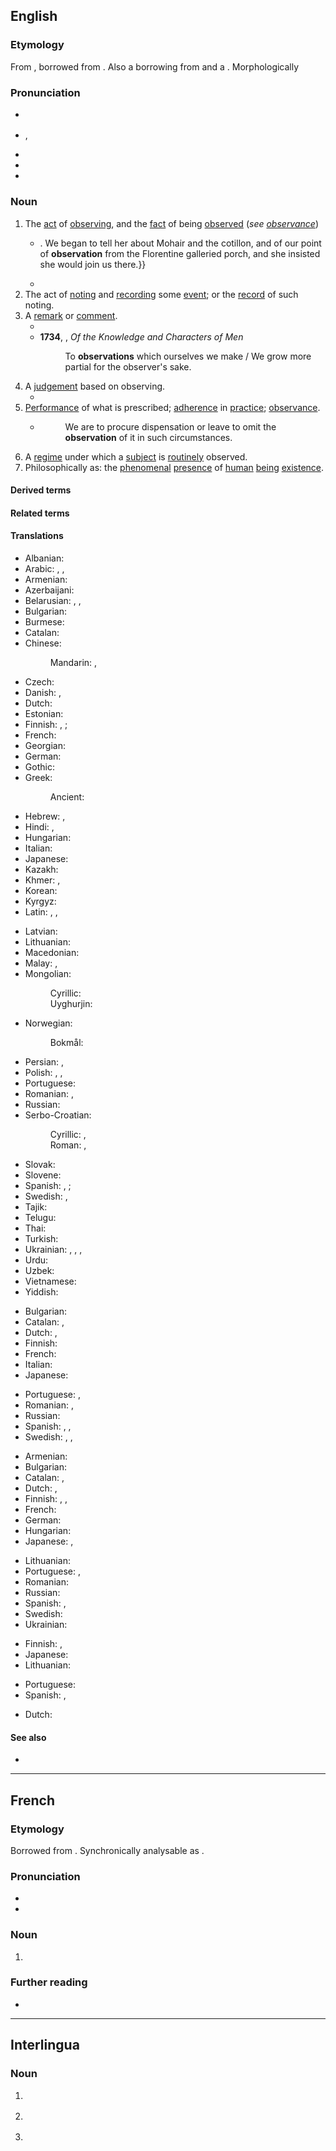 ==English==

===Etymology===
From {{inh|en|enm|observacion}}, borrowed from {{der|en|frm|observacion}}. Also a borrowing from {{bor|en|fr|observation}} and a {{learned borrowing|en|la|observatio|observātiō(n-)|nocap=1}}.
Morphologically {{suffix|en|observe|ation|nocat=1}}

===Pronunciation===
* {{a|RP}} {{IPA|en|/ˌɒbzəˈveɪʃ(ə)n/}}
* {{a|GA}} {{enPR|ŏb'zər-vāʹshən|-vāshʹn}}, {{IPA|en|/ˌɑbzɚˈveɪʃən/|/-ˈveɪʃn̩/}}
* {{audio|en|en-us-observation.ogg|Audio (US)}}
* {{rhymes|en|eɪʃən}}
* {{hyph|en|ob|ser|va|tion}}

===Noun===
{{en-noun|~}}

# The [[act]] of [[observing]], and the [[fact]] of being [[observe]]d (''see [[observance]]'')
#* {{quote-book|en|year=1898|author={{w|Winston Churchill (novelist)|Winston Churchill}}
|title={{w|The Celebrity}}|chapter=5
|passage=But Miss Thorn relieved the situation by laughing aloud,{{...}}. We began to tell her about Mohair and the cotillon, and of our point of '''observation''' from the Florentine galleried porch, and she insisted she would join us there.}}
#* {{quote-journal|en|year=2012|month=March-April|author={{w|Jeremy Bernstein}}| volume=100| issue=2| page=146| magazine={{w|American Scientist}}| title=[http://www.americanscientist.org/issues/feature/2012/2/a-palette-of-particles A Palette of Particles]| passage=The physics of elementary particles in the 20th century was distinguished by the '''observation''' of particles whose existence had been predicted by theorists sometimes decades earlier.}}
# The act of [[noting]] and [[recording]] some [[event]]; or the [[record]] of such noting.
# A [[remark]] or [[comment]].
#*{{RQ:Shakespeare Henry 6-3|II|vi|passage=That's a foolish '''observation'''.}}
#* '''1734''', {{w|Alexander Pope}}, ''Of the Knowledge and Characters of Men''
#*: To '''observations''' which ourselves we make / We grow more partial for the observer's sake.
# A [[judgement]] based on observing.
#* {{quote-book|en|page=151| title= Sex Differences in Antisocial Behaviour: Conduct Disorder, Delinquency, and Violence in the Dunedin Longitudinal Study| date=27 September 2001| url= https://books.google.co.nz/books?id=kPdUHpwtCjYC| isbn=9780521010665| publisher={{w| Cambridge University Press}}| author=Terrie E. Moffitt| author2=Avshalom Caspi| author3=Michael Rutter| author4=Phil A. Silva| passage= This hypothesis goes by many names, including group resistence, the threshold effect, and the gender paradox. Because the hypothesis holds such wide appeal, it is worth revisiting the logic behind it. The hypothesis is built on the factual '''observation''' that fewer females than males act antisocially.}}
# [[performance|Performance]] of what is prescribed; [[adherence]] in [[practice]]; [[observance]].
#* {{RQ:Taylor HL}}
#*: We are to procure dispensation or leave to omit the '''observation''' of it in such circumstances.
# A [[regime]] under which a [[subject]] is [[routinely]] observed.
# Philosophically as: the [[phenomenal]] [[presence]] of [[human]] [[being]] [[existence]].

====Derived terms====
{{der4|en
|pilot balloon observation
|observational
|observation deck
|multiobservation
|postobservation
|preobservation
|inobservation
|malobservation
|nonobservation
|observation post
|observation wheel
|misobservation
|observation car
|reobservation}}

====Related terms====
{{rel3|en
|observance
|observant
|observatory
|observe
|observer}}

====Translations====
{{trans-top|act of observing or being observed}}
* Albanian: {{t+|sq|vrojtim|m}}
* Arabic: {{t|ar|رَصْد|m}}, {{t|ar|مُشَاهَدَة|f}}, {{t|ar|مُرَاقَبَةٌ|f}}
* Armenian: {{t+|hy|դիտողություն}}
* Azerbaijani: {{t+|az|müşahidə}}
* Belarusian: {{t|be|назіра́нне|n}}, {{t|be|нагляда́нне|n}}, {{t|be|нагля́д|m}}
* Bulgarian: {{t+|bg|наблюде́ние|n}}
* Burmese: {{t+|my|အမှတ်အသား}}
* Catalan: {{t+|ca|observació|f}}
* Chinese:
*: Mandarin: {{t+|cmn|觀察}}, {{t+|cmn|观察|tr=guānchá}}
* Czech: {{t+|cs|pozorování|n}}
* Danish: {{t|da|iagttagelse|c}}, {{t|da|observation|c}}
* Dutch: {{t+|nl|waarneming|f}}
* Estonian: {{t|et|vaatlus}}
* Finnish: {{t|fi|havainnointi}}, {{t+|fi|havaitseminen}} {{qualifier|observing}}; {{t|fi|[[havaituksi]] [[tuleminen]]}} {{qualifier|being observed}}
* French: {{t+|fr|observation|f}}
* Georgian: {{t|ka|დაკვირვება}}
* German: {{t+|de|Beobachtung|f}}
* Gothic: {{t|got|𐌰𐍄𐍅𐌹𐍄𐌰𐌹𐌽𐍃|f}}
* Greek: {{t+|el|παρατήρηση|f}}
*: Ancient: {{t|grc|σκέψις|f}}
* Hebrew: {{t+|he|תַּצְפִּית|f}}, {{t+|he|צְפִיָּה|f|tr=tsfiyá}}
* Hindi: {{t+|hi|अवलोकन|m}}, {{t+|hi|प्रेक्षण|m}}
* Hungarian: {{t+|hu|megfigyelés}}
* Italian: {{t+|it|osservazione|f}}
* Japanese: {{t+|ja|観察|tr=かんさつ, kansatsu}}
* Kazakh: {{t|kk|бақылау}}
* Khmer: {{t+|km|គំនន់}}, {{t+|km|វិលោកនៈ}}
* Korean: {{t+|ko|관찰}}
* Kyrgyz: {{t+|ky|байкоо}}
* Latin: {{t+|la|observātiō|f}}, {{t|la|animadversiō|f}}, {{t+|la|notātiō|f}}
{{trans-mid}}
* Latvian: {{t|lv|novērošana|f}}
* Lithuanian: {{t|lt|stebėjimas}}
* Macedonian: {{t|mk|набљудување|n}}
* Malay: {{t|ms|pemerhatian}}, {{t|ms|pencerapan}}
* Mongolian:
*: Cyrillic: {{t+|mn|ажиглалт}}
*: Uyghurjin: {{t|mn|ᠠᠵᠢᠭᠯᠠᠯᠲᠠ}}
* Norwegian:
*: Bokmål: {{t|nb|observasjon|m}}
* Persian: {{t+|fa|مشاهده|tr=mošâhade}}, {{t+|fa|ارصاد|tr=ersâd}}
* Polish: {{t+|pl|obserwacja|f}}, {{t+|pl|spostrzeżenie|n}}, {{t+|pl|ogląd|m}}
* Portuguese: {{t+|pt|observação|f}}
* Romanian: {{t+|ro|observare|f}}, {{t+|ro|observație|f}}
* Russian: {{t+|ru|наблюде́ние|n}}
* Serbo-Croatian:
*: Cyrillic: {{t|sh|опа́жа̄ње|n}}, {{t|sh|посматрање|n}}
*: Roman: {{t+|sh|opážānje|n}}, {{t+|sh|posmatranje|n}}
* Slovak: {{t|sk|pozorovanie|n}}
* Slovene: {{t|sl|opazovanje|n}}
* Spanish: {{t+|es|observación|f}}, {{t+|es|vigilancia|f}}; {{t|es|observancia|f}}
* Swedish: {{t+|sv|observation|c}}, {{t+|sv|iakttagelse}}
* Tajik: {{t+|tg|мушоҳида}}
* Telugu: {{t+|te|పరిశీలన}}
* Thai: {{t+|th|การสังเกต}}
* Turkish: {{t+|tr|gözlem}}
* Ukrainian: {{t+|uk|спостере́ження|n}}, {{t|uk|нагляда́ння|n}}, {{t|uk|на́гляд|m}}, {{t|uk|назира́ння|n}}
* Urdu: {{t|ur|مشاﮩده|m|tr=maśāhada, muśāhida}}
* Uzbek: {{t+|uz|nazorat}}
* Vietnamese: {{t+|vi|quan sát|alt=sự quan sát}}
* Yiddish: {{t|yi|אָבסערװאַציע|f}}
{{trans-bottom}}

{{trans-top|recording an event; the record of such noting}}
* Bulgarian: {{t+|bg|наблюдение|n}}
* Catalan: {{t+|ca|registre|m}}, {{t+|ca|anotació|f}}
* Dutch: {{t+|nl|waarneming|f}}, {{t+|nl|waarnemen|n}}
* Finnish: {{t+|fi|havainto}}
* French: {{t+|fr|observation}}
* Italian: {{t+|it|osservazione}}
* Japanese: {{t+|ja|観察|tr=かんさつ, kansatsu}}
{{trans-mid}}
* Portuguese: {{t+|pt|registro|m}}, {{t+|pt|observação}}
* Romanian: {{t+|ro|observație|f}}, {{t+|ro|observare|f}}
* Russian: {{t+|ru|наблюде́ние|n}}
* Spanish: {{t|es|anotación|f}}, {{t+|es|registro|m}}, {{t+|es|observación}}
* Swedish: {{t+|sv|observation}}, {{t+|sv|uppsikt|c}}, {{t+|sv|tillsyn|c}}
{{trans-bottom}}

{{trans-top|remark or comment}}
* Armenian: {{t+|hy|դիտողություն}}
* Bulgarian: {{t+|bg|забележка|f}}
* Catalan: {{t+|ca|observació|f}}, {{t+|ca|comentari|m}}
* Dutch: {{t+|nl|opmerking|f}}, {{t+|nl|waarneming|f}}
* Finnish: {{t+|fi|huomio}}, {{t+|fi|huomautus}}, {{t+|fi|kommentti}}
* French: {{t+|fr|remarque|f}}
* German: {{t+|de|Bemerkung|f}}
* Hungarian: {{t+|hu|megjegyzés}}
* Japanese: {{t|ja|論評|tr=ronpyō}}, {{t+|ja|所見|tr=shoken}}
{{trans-mid}}
* Lithuanian: {{t|lt|pastaba|f}}
* Portuguese: {{t+|pt|observação|f}}, {{t+|pt|comentário|m}}
* Romanian: {{t+|ro|observație|f}}
* Russian: {{t+|ru|замеча́ние|n}}
* Spanish: {{t+|es|observación|f}}, {{t+|es|comentario|m}}
* Swedish: {{t+|sv|anmärkning|c}}
* Ukrainian: {{t+|uk|спостере́ження|n}}
{{trans-bottom}}

{{trans-top|judgement}}
* Finnish: {{t+|fi|päätelmä}}, {{t+|fi|päätös}}
* Japanese: {{t|ja|観察結果|tr=kansatsukekka}}
* Lithuanian: {{t|lt|tirti}}
{{trans-mid}}
* Portuguese: {{t+|pt|parecer|m}}
* Spanish: {{t+|es|juicio|m}}, {{t+|es|parecer|m}}
{{trans-bottom}}

{{checktrans-top}}
* Dutch: {{t+check|nl|observatie|f}}
{{trans-mid}}
{{trans-bottom}}

====See also====
* {{pedialite}}

----

==French==
{{wikipedia|lang=fr}}

===Etymology===
Borrowed from {{bor|fr|la|observātiō}}. Synchronically analysable as {{af|fr|observer|-ation}}.

===Pronunciation===
* {{fr-IPA}}
* {{audio|fr|Fr-observation.ogg|Audio}}

===Noun===
{{fr-noun|f}}

# {{l|en|observation}}

===Further reading===
* {{R:TLFi}}

----

==Interlingua==

===Noun===
{{ia-noun|es}}

# {{l|en|observation}} {{gloss|something that has been observed}}
# {{l|en|observation}} {{gloss|act or process of observing}}
# {{l|en|observation}} {{gloss|regime under which a subject is routinely observed}}